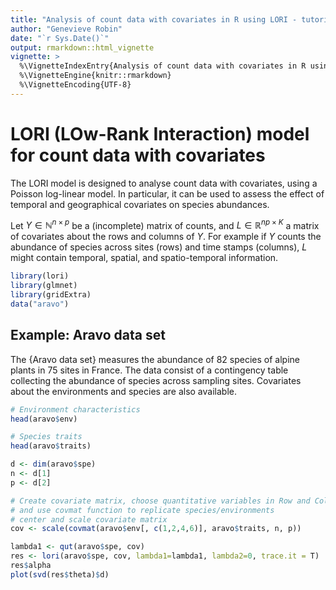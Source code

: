 ```yaml
---
title: "Analysis of count data with covariates in R using LORI - tutorial"
author: "Genevieve Robin"
date: "`r Sys.Date()`"
output: rmarkdown::html_vignette
vignette: >
  %\VignetteIndexEntry{Analysis of count data with covariates in R using LORI - tutorial}
  %\VignetteEngine{knitr::rmarkdown}
  %\VignetteEncoding{UTF-8}
---
```


# LORI (LOw-Rank Interaction) model for count data with covariates

The LORI model is designed to analyse count data with covariates, using a Poisson log-linear model. In particular, it can be used to assess the effect of temporal and geographical covariates on species abundances. 

Let $Y\in\mathbb{N}^{n\times p}$ be a (incomplete) matrix of counts, and $L\in\mathbb{R}^{np\times K}$ a matrix of covariates about the rows and columns of $Y$. For example if $Y$ counts the abundance of species across sites (rows) and time stamps (columns), $L$ might contain temporal, spatial, and spatio-temporal information. 

```r
library(lori)
library(glmnet)
library(gridExtra)
data("aravo")
```

## Example: Aravo data set
The \url{http://dx.doi.org/10.1657/1523-0430(2005)037[0444:CSIAPT]2.0.CO;2}{Aravo data set} measures the abundance of $82$ species of alpine plants in $75$ sites in France. The data consist of a contingency table collecting the abundance of species across sampling sites. Covariates about the environments and species are also available.
```r
# Environment characteristics
head(aravo$env)

# Species traits
head(aravo$traits)

d <- dim(aravo$spe)
n <- d[1]
p <- d[2]

# Create covariate matrix, choose quantitative variables in Row and Column covariates
# and use covmat function to replicate species/environments
# center and scale covariate matrix
cov <- scale(covmat(aravo$env[, c(1,2,4,6)], aravo$traits, n, p))
```

```r
lambda1 <- qut(aravo$spe, cov)
res <- lori(aravo$spe, cov, lambda1=lambda1, lambda2=0, trace.it = T)
res$alpha
plot(svd(res$theta)$d)
```




